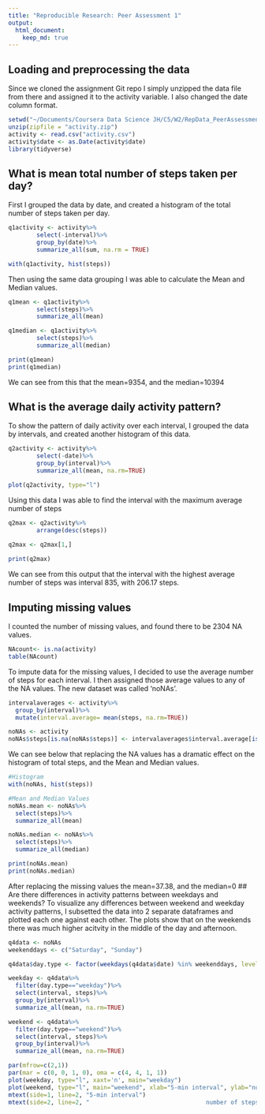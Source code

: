 ```yaml
---
title: "Reproducible Research: Peer Assessment 1"
output: 
  html_document:
    keep_md: true
---
```



## Loading and preprocessing the data
Since we cloned the assignment Git repo I simply unzipped the data file from there
and assigned it to the activity variable. I also changed the date column format.
```r
setwd("~/Documents/Coursera Data Science JH/C5/W2/RepData_PeerAssessment1")
unzip(zipfile = "activity.zip")
activity <- read.csv("activity.csv")
activity$date <- as.Date(activity$date)
library(tidyverse)
```

## What is mean total number of steps taken per day?
First I grouped the data by date, and created a histogram of the total number of 
steps taken per day.
```r
q1activity <- activity%>%
        select(-interval)%>%
        group_by(date)%>%
        summarize_all(sum, na.rm = TRUE)

with(q1activity, hist(steps))
```

Then using the same data grouping I was able to calculate the Mean and Median values.
```r
q1mean <- q1activity%>%
        select(steps)%>%
        summarize_all(mean)

q1median <- q1activity%>%
        select(steps)%>%
        summarize_all(median)

print(q1mean)
print(q1median)
```
We can see from this that the mean=9354, and the median=10394

## What is the average daily activity pattern?
To show the pattern of daily activity over each interval, I grouped the data by 
intervals, and created another histogram of this data.  
```r
q2activity <- activity%>%
        select(-date)%>%
        group_by(interval)%>%
        summarize_all(mean, na.rm=TRUE)

plot(q2activity, type="l")
```  
  
Using this data I was able to find the interval with the maximum average number of steps  
```r
q2max <- q2activity%>%
        arrange(desc(steps))
      
q2max <- q2max[1,]

print(q2max)
```
  We can see from this output that the interval with the highest average number of steps was interval 835, with 206.17 steps.
  
## Imputing missing values
I counted the number of missing values, and found there to be 2304 NA values.
```r
NAcount<- is.na(activity)
table(NAcount)
```
To impute data for the missing values, I decided to use the average number of steps for each interval. I then assigned those average values to any of the NA values. The new dataset was called 'noNAs'.
```r
intervalaverages <- activity%>%
  group_by(interval)%>%
  mutate(interval.average= mean(steps, na.rm=TRUE))

noNAs <- activity
noNAs$steps[is.na(noNAs$steps)] <- intervalaverages$interval.average[is.na(intervalaverages$steps)]
```
We can see below that replacing the NA values has a dramatic effect on the histogram 
of total steps, and the Mean and Median values.
```r
#Histogram
with(noNAs, hist(steps))

#Mean and Median Values
noNAs.mean <- noNAs%>%
  select(steps)%>%
  summarize_all(mean)

noNAs.median <- noNAs%>%
  select(steps)%>%
  summarize_all(median)

print(noNAs.mean)
print(noNAs.median)
```
After replacing the missing values the mean=37.38, and the median=0
## Are there differences in activity patterns between weekdays and weekends?
To visualize any differences between weekend and weekday activity patterns, I subsetted the data 
into 2 separate dataframes and plotted each one against each other. The plots show that 
on the weekends there was much higher acitvity in the middle of the day and afternoon.
```r
q4data <- noNAs
weekenddays <- c("Saturday", "Sunday")

q4data$day.type <- factor(weekdays(q4data$date) %in% weekenddays, levels = c(FALSE, TRUE), labels=c("weekday", "weekend"))

weekday <- q4data%>%
  filter(day.type=="weekday")%>%
  select(interval, steps)%>%
  group_by(interval)%>%
  summarize_all(mean, na.rm=TRUE)

weekend <- q4data%>%
  filter(day.type=="weekend")%>%
  select(interval, steps)%>%
  group_by(interval)%>%
  summarize_all(mean, na.rm=TRUE)

par(mfrow=c(2,1))
par(mar = c(0, 0, 1, 0), oma = c(4, 4, 1, 1))
plot(weekday, type="l", xaxt='n', main="weekday")
plot(weekend, type="l", main="weekend", xlab="5-min interval", ylab="number of steps")
mtext(side=1, line=2, "5-min interval")
mtext(side=2, line=2, "                                 number of steps")
```

